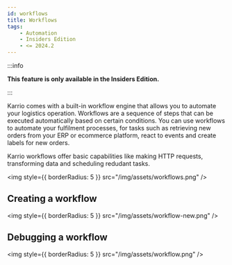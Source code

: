 ```yaml
---
id: workflows
title: Workflows
tags:
    - Automation
    - Insiders Edition
    - <= 2024.2
---
```


:::info

**This feature is only available in the Insiders Edition.**

:::

Karrio comes with a built-in workflow engine that allows you to automate your logistics operation.
Workflows are a sequence of steps that can be executed automatically based on certain conditions.
You can use workflows to automate your fulfilment processes, for tasks such as retrieving new orders from
your ERP or ecommerce platform, react to events and create labels for new orders.

Karrio workflows offer basic capabilities like making HTTP requests, transforming data and scheduling redudant tasks.

<img style={{ borderRadius: 5 }} src="/img/assets/workflows.png" />

## Creating a workflow

<img style={{ borderRadius: 5 }} src="/img/assets/workflow-new.png" />

## Debugging a workflow

<img style={{ borderRadius: 5 }} src="/img/assets/workflow.png" />
